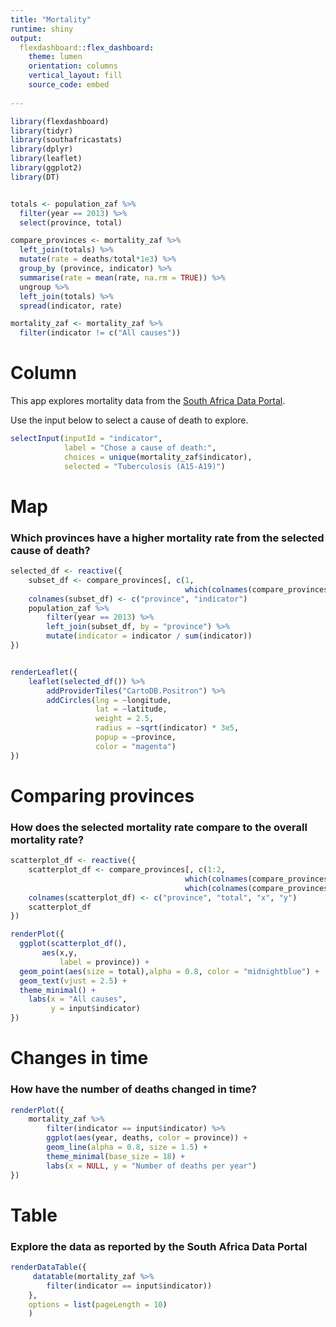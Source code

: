 ```yaml
---
title: "Mortality"
runtime: shiny
output: 
  flexdashboard::flex_dashboard:
    theme: lumen
    orientation: columns
    vertical_layout: fill
    source_code: embed
    
---
```


```r
library(flexdashboard)
library(tidyr)
library(southafricastats)
library(dplyr)
library(leaflet)
library(ggplot2)
library(DT)


totals <- population_zaf %>% 
  filter(year == 2013) %>%
  select(province, total)

compare_provinces <- mortality_zaf %>%
  left_join(totals) %>%
  mutate(rate = deaths/total*1e3) %>%
  group_by (province, indicator) %>%
  summarise(rate = mean(rate, na.rm = TRUE)) %>%
  ungroup %>%
  left_join(totals) %>%
  spread(indicator, rate)

mortality_zaf <- mortality_zaf %>%
  filter(indicator != c("All causes"))

```

Column {.sidebar}
=====================================================================

This app explores mortality data from the 
[South Africa Data Portal](http://southafrica.opendataforafrica.org/).

Use the input below to select a cause of death to explore.

```r
selectInput(inputId = "indicator",
            label = "Chose a cause of death:",
            choices = unique(mortality_zaf$indicator),
            selected = "Tuberculosis (A15-A19)")


```

Map {data-icon="fa-map-marker"}
====================================================================

### Which provinces have a higher mortality rate from the selected cause of death?

```r

selected_df <- reactive({
    subset_df <- compare_provinces[, c(1,
                                       which(colnames(compare_provinces) == input$indicator))]
    colnames(subset_df) <- c("province", "indicator")
    population_zaf %>%
        filter(year == 2013) %>%
        left_join(subset_df, by = "province") %>%
        mutate(indicator = indicator / sum(indicator))
})


renderLeaflet({
    leaflet(selected_df()) %>%
        addProviderTiles("CartoDB.Positron") %>%
        addCircles(lng = ~longitude, 
                   lat = ~latitude, 
                   weight = 2.5,
                   radius = ~sqrt(indicator) * 3e5,
                   popup = ~province,
                   color = "magenta")
})
```

Comparing provinces {data-icon="fa-list"}
====================================================================

### How does the selected mortality rate compare to the overall mortality rate?

```r
scatterplot_df <- reactive({
    scatterplot_df <- compare_provinces[, c(1:2, 
                                       which(colnames(compare_provinces) == "All causes"),
                                       which(colnames(compare_provinces) == input$indicator))]
    colnames(scatterplot_df) <- c("province", "total", "x", "y")
    scatterplot_df
})

renderPlot({
  ggplot(scatterplot_df(),
       aes(x,y,
           label = province)) +
  geom_point(aes(size = total),alpha = 0.8, color = "midnightblue") +
  geom_text(vjust = 2.5) +
  theme_minimal() +
    labs(x = "All causes",
         y = input$indicator)
})
```

Changes in time {data-icon="fa-area-chart"}
====================================================================

### How have the number of deaths changed in time?

```r
renderPlot({
    mortality_zaf %>%
        filter(indicator == input$indicator) %>%
        ggplot(aes(year, deaths, color = province)) +
        geom_line(alpha = 0.8, size = 1.5) +
        theme_minimal(base_size = 18) +
        labs(x = NULL, y = "Number of deaths per year")
})
```

Table {data-icon="fa-table"}
====================================================================

### Explore the data as reported by the South Africa Data Portal

```r
renderDataTable({
     datatable(mortality_zaf %>%
        filter(indicator == input$indicator))
    },
    options = list(pageLength = 10)
    )
```




